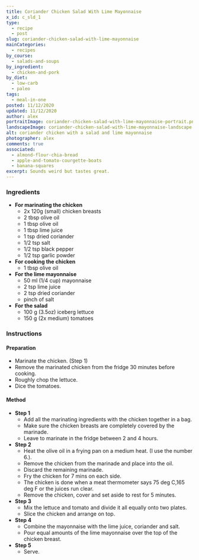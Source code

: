 ```yaml
---
title: Coriander Chicken Salad With Lime Mayonnaise
x_id: c_sld_1
type:
  - recipe
  - post
slug: coriander-chicken-salad-with-lime-mayonnaise
mainCategories: 
  - recipes
by_course:
  - salads-and-soups
by_ingredient:
  - chicken-and-pork
by_diet:
  - low-carb
  - paleo
tags: 
  - meal-in-one
posted: 11/12/2020
updated: 11/12/2020
author: alex
portraitImage: coriander-chicken-salad-with-lime-mayonnaise-portrait.png
landscapeImage: coriander-chicken-salad-with-lime-mayonnaise-landscape.png
alt: coriander chicken with a salad and lime mayonnaise
photographer: alex
comments: true
associated: 
  - almond-flour-chia-bread
  - apple-and-tomato-courgette-boats
  - banana-squares
excerpt: Sounds weird but tastes great. 
---
```


<Ingredients>

### Ingredients

 -  **For marinating the chicken** 
    - 2x 120g (small) chicken breasts
    - 2 tbsp olive oil
    - 1 tbsp olive oil
    - 1 tbsp lime juice
    - 1 tsp dried coriander
    - 1/2 tsp salt
    - 1/2 tsp black pepper
    - 1/2 tsp garlic powder
  - **For cooking the chicken**
    - 1 tbsp olive oil
  - **For the lime mayonnaise**
    - 50 ml (1/4 cup) mayonnaise
    - 2 tsp lime juice
    - 2 tsp dried coriander
    - pinch of salt
  - **For the salad**
    - 100 g (3.5oz) iceberg lettuce 
    - 150 g (2x medium) tomatoes

</Ingredients>

<Instructions>

### Instructions

#### Preparation
  - Marinate the chicken. (Step 1)
  - Remove the marinated chicken from the fridge 30 minutes before cooking.
  - Roughly chop the lettuce.
  - Dice the tomatoes.

#### Method

  - **Step 1**
    - Add all the marinating ingredients with the chicken together in a bag.
    - Make sure the chicken breasts are completely covered by the marinade.
    - Leave to marinate in the fridge between 2 and 4 hours.
  - **Step 2**
    - Heat the olive oil in a frying pan on a medium heat. (I use the number 6.).
    - Remove the chicken from the marinade and place into the oil.
    - Discard the remaining marinade.
    - Fry the chicken for 7 mins on each side. 
    - The chicken is done when a meat thermometer says 75 deg C,165 deg F or the juices run clear.
    - Remove the chicken, cover and set aside to rest for 5 minutes.
  - **Step 3**
    - Mix the lettuce and tomato and divide it all equally onto two plates.
    - Slice the chicken and arrange on top.
  - **Step 4**
    - Combine the mayonnaise with the lime juice, coriander and salt.
    - Pour equal amounts of the lime mayonnaise over the top of the chicken breast.
  - **Step 5**
    - Serve.

</Instructions>



